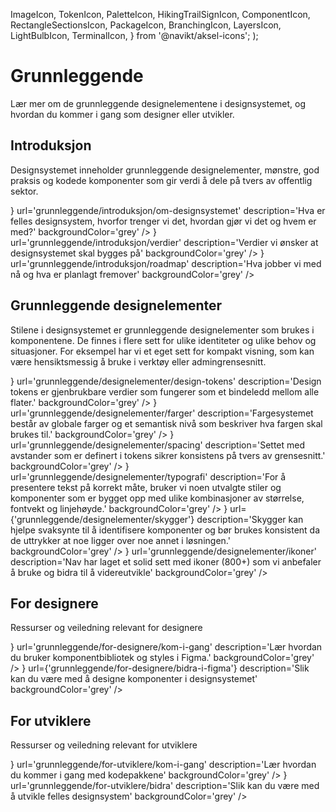   ImageIcon,
  TokenIcon,
  PaletteIcon,
  HikingTrailSignIcon,
  ComponentIcon,
  RectangleSectionsIcon,
  PackageIcon,
  BranchingIcon,
  LayersIcon,
  LightBulbIcon,
  TerminalIcon,
} from '@navikt/aksel-icons';
  <NavigationPageLayout content={children} />
);

<Meta
  title='Grunnleggende'
  description='Beskrivelse'
/>

# Grunnleggende

Lær mer om de grunnleggende designelementene i designsystemet, og hvordan du kommer i gang som designer eller utvikler.

## Introduksjon

Designsystemet inneholder grunnleggende designelementer, mønstre, god praksis og kodede komponenter som gir verdi å dele på tvers av offentlig sektor.

<Grid>
  <NavigationCard
    title='Om designsystemet'
    color='red'
    icon={<ComponentIcon fontSize={34} />}
    url='grunnleggende/introduksjon/om-designsystemet'
    description='Hva er felles designsystem, hvorfor trenger vi det, hvordan gjør vi det og hvem er med?'
    backgroundColor='grey'
  />
  <NavigationCard
    title='Verdier'
    color='yellow'
    icon={<LightBulbIcon fontSize={34} />}
    url='grunnleggende/introduksjon/verdier'
    description='Verdier vi ønsker at designsystemet skal bygges på'
    backgroundColor='grey'
  />
  <NavigationCard
    title='Roadmap'
    color='blue'
    icon={<HikingTrailSignIcon fontSize={34} />}
    url='grunnleggende/introduksjon/roadmap'
    description='Hva jobber vi med nå og hva er planlagt fremover'
    backgroundColor='grey'
  />
</Grid>

## Grunnleggende designelementer

Stilene i designsystemet er grunnleggende designelementer som brukes i komponentene. De finnes i flere sett for ulike identiteter og ulike behov og situasjoner. For eksempel har vi et eget sett for kompakt visning, som kan være hensiktsmessig å bruke i verktøy eller admingrensesnitt.

<Grid>
  <NavigationCard
    title='Design tokens'
    color='yellow'
    icon={<TokenIcon fontSize={34} />}
    url='grunnleggende/designelementer/design-tokens'
    description='Design tokens er gjenbrukbare verdier som fungerer som et bindeledd mellom alle flater.'
    backgroundColor='grey'
  />
  <NavigationCard
    title='Fargesystem'
    color='red'
    icon={<PaletteIcon fontSize={34} />}
    url='grunnleggende/designelementer/farger'
    description='Fargesystemet består av globale farger og et semantisk nivå som beskriver hva fargen skal brukes til.'
    backgroundColor='grey'
  />
  <NavigationCard
    title='Avstander'
    color='blue'
    icon={<TokenIcon fontSize={34} />}
    url='grunnleggende/designelementer/spacing'
    description='Settet med avstander som er definert i tokens sikrer konsistens på tvers av grensesnitt.'
    backgroundColor='grey'
  />
  <NavigationCard
    title='Typografi'
    color='blue'
    icon={<TokenIcon fontSize={34} />}
    url='grunnleggende/designelementer/typografi'
    description='For å presentere tekst på korrekt måte, bruker vi noen utvalgte stiler og komponenter som er bygget opp med ulike kombinasjoner av størrelse, fontvekt og linjehøyde.'
    backgroundColor='grey'
  />
  <NavigationCard
    title='Skygger'
    color='yellow'
    icon={<TokenIcon fontSize={34} />}
    url={'grunnleggende/designelementer/skygger'}
    description='Skygger kan hjelpe svaksynte til å identifisere komponenter og bør brukes konsistent da de uttrykker at noe ligger over noe annet i løsningen.'
    backgroundColor='grey'
  />
  <NavigationCard
    title='Ikoner'
    color='red'
    icon={<TokenIcon fontSize={34} />}
    url='grunnleggende/designelementer/ikoner'
    description='Nav har laget et solid sett med ikoner (800+) som vi anbefaler å bruke og bidra til å videreutvikle'
    backgroundColor='grey'
  />
</Grid>

## For designere

Ressurser og veiledning relevant for designere

<Grid>
  <NavigationCard
    title='Kom i gang med Figma'
    color='blue'
    icon={<PaletteIcon fontSize={34} />}
    url='grunnleggende/for-designere/kom-i-gang'
    description='Lær hvordan du bruker komponentbibliotek og styles i Figma.'
    backgroundColor='grey'
  />
  <NavigationCard
    title='Bidra i Figma'
    color='red'
    icon={<BranchingIcon fontSize={34} />}
    url={'grunnleggende/for-designere/bidra-i-figma'}
    description='Slik kan du være med å designe komponenter i designsystemet'
    backgroundColor='grey'
  />
</Grid>

## For utviklere

Ressurser og veiledning relevant for utviklere

<Grid>
  <NavigationCard
    title='Kom i gang med kodepakkene'
    color='blue'
    icon={<PackageIcon fontSize={34} />}
    url='grunnleggende/for-utviklere/kom-i-gang'
    description='Lær hvordan du kommer i gang med kodepakkene'
    backgroundColor='grey'
  />
  <NavigationCard
    title='Bidra i github'
    color='yellow'
    icon={<BranchingIcon fontSize={34} />}
    url='grunnleggende/for-utviklere/bidra'
    description='Slik kan du være med å utvikle felles designsystem'
    backgroundColor='grey'
  />
</Grid>
